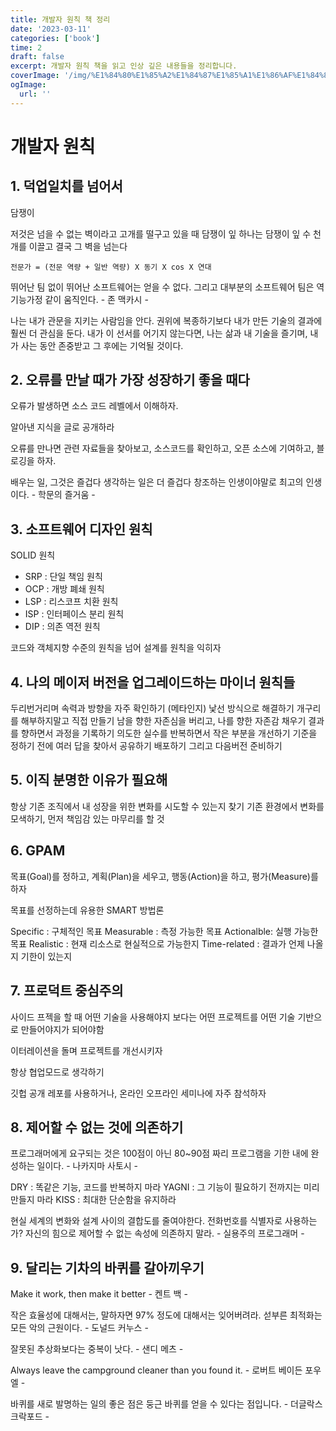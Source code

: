 ```yaml
---
title: 개발자 원칙 책 정리
date: '2023-03-11'
categories: ['book']
time: 2
draft: false
excerpt: 개발자 원칙 책을 읽고 인상 깊은 내용들을 정리합니다.
coverImage: '/img/%E1%84%80%E1%85%A2%E1%84%87%E1%85%A1%E1%86%AF%E1%84%8C%E1%85%A1%E1%84%8B%E1%85%AF%E1%86%AB%E1%84%8E%E1%85%B5%E1%86%A8.jpeg'
ogImage:
  url: ''
---
```


# 개발자 원칙

## 1. 덕업일치를 넘어서

담쟁이

저것은 넘을 수 없는 벽이라고
고개를 떨구고 있을 때
담쟁이 잎 하나는
담쟁이 잎 수 천 개를 이끌고
결국 그 벽을 넘는다

```
전문가 = (전문 역량 + 일반 역량) X 동기 X cos X 연대
```

뛰어난 팀 없이 뛰어난 소프트웨어는 얻을 수 없다. 그리고 대부분의 소프트웨어 팀은 역기능가정 같이 움직인다. - 존 맥카시 -

나는 내가 관문을 지키는 사람임을 안다. 권위에 복종하기보다 내가 만든 기술의 결과에 훨씬 더 관심을 둔다. 내가 이 선서를 어기지 않는다면, 나는 삶과 내 기술을 즐기며, 내가 사는 동안 존중받고 그 후에는 기억될 것이다.

## 2. 오류를 만날 때가 가장 성장하기 좋을 때다

오류가 발생하면 소스 코드 레벨에서 이해하자.

알아낸 지식을 글로 공개하라

오류를 만나면 관련 자료들을 찾아보고, 소스코드를 확인하고, 오픈 소스에 기여하고, 블로깅을 하자.

배우는 일, 그것은 즐겁다
생각하는 일은 더 즐겁다
창조하는 인생이야말로 최고의 인생이다. - 학문의 즐거움 -

## 3. 소프트웨어 디자인 원칙

SOLID 원칙

- SRP : 단일 책임 원칙
- OCP : 개방 폐쇄 원칙
- LSP : 리스코프 치환 원칙
- ISP : 인터페이스 분리 원칙
- DIP : 의존 역전 원칙

코드와 객체지향 수준의 원칙을 넘어 설계를 원칙을 익히자

## 4. 나의 메이저 버전을 업그레이드하는 마이너 원칙들

두리번거리며 속력과 방향을 자주 확인하기 (메타인지)
낯선 방식으로 해결하기
개구리를 해부하지말고 직접 만들기
남을 향한 자존심을 버리고, 나를 향한 자존감 채우기
결과를 향하면서 과정을 기록하기
의도한 실수를 반복하면서 작은 부분을 개선하기
기준을 정하기 전에 여러 답을 찾아서 공유하기
배포하기 그리고 다음버전 준비하기

## 5. 이직 분명한 이유가 필요해

항상 기존 조직에서 내 성장을 위한 변화를 시도할 수 있는지 찾기
기존 환경에서 변화를 모색하기, 먼저 책임감 있는 마무리를 할 것

## 6. GPAM

목표(Goal)를 정하고, 계획(Plan)을 세우고, 행동(Action)을 하고, 평가(Measure)를 하자

목표를 선정하는데 유용한 SMART 방법론

Specific : 구체적인 목표
Measurable : 측정 가능한 목표
Actionalble: 실행 가능한 목표
Realistic : 현재 리소스로 현실적으로 가능한지
Time-related : 결과가 언제 나올지 기한이 있는지

## 7. 프로덕트 중심주의

사이드 프젝을 할 때 어떤 기술을 사용해야지 보다는 어떤 프로젝트를 어떤 기술 기반으로 만들어야지가 되어야함

이터레이션을 돌며 프로젝트를 개선시키자

항상 협업모드로 생각하기

깃헙 공개 레포를 사용하거나, 온라인 오프라인 세미나에 자주 참석하자

## 8. 제어할 수 없는 것에 의존하기

프로그래머에게 요구되는 것은 100점이 아닌 80~90점 짜리 프로그램을 기한 내에 완성하는 일이다. - 나카지마 사토시 -

DRY : 똑같은 기능, 코드를 반복하지 마라
YAGNI : 그 기능이 필요하기 전까지는 미리 만들지 마라
KISS : 최대한 단순함을 유지하라

현실 세계의 변화와 설계 사이의 결합도를 줄여야한다. 전화번호를 식별자로 사용하는가? 자신의 힘으로 제어할 수 없는 속성에 의존하지 말라. - 실용주의 프로그래머 -

## 9. 달리는 기차의 바퀴를 갈아끼우기

Make it work, then make it better - 켄트 백 -

작은 효율성에 대해서는, 말하자면 97% 정도에 대해서는 잊어버려라. 섣부른 최적화는 모든 악의 근원이다. - 도널드 커누스 -

잘못된 추상화보다는 중복이 낫다. - 샌디 메츠 -

Always leave the campground cleaner than you found it. - 로버트 베이든 포우엘 -

바퀴를 새로 발명하는 일의 좋은 점은 둥근 바퀴를 얻을 수 있다는 점입니다. - 더글락스 크락포드 -
